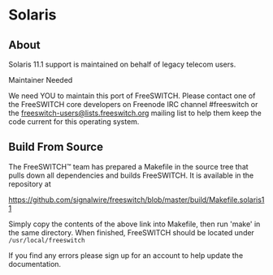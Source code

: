 
# Solaris 

 

## About

Solaris 11.1 support is maintained on behalf of legacy telecom users.

  
Maintainer Needed

We need YOU to maintain this port of FreeSWITCH. Please contact one of the FreeSWITCH core developers on Freenode IRC channel #freeswitch or the [freeswitch-users@lists.freeswitch.org](mailto:freeswitch-users@lists.freeswitch.org) mailing list to help them keep the code current for this operating system.

  
## Build From Source

The FreeSWITCH™ team has prepared a Makefile in the source tree that pulls down all dependencies and builds FreeSWITCH. It is available in the repository at

<https://github.com/signalwire/freeswitch/blob/master/build/Makefile.solaris11>

Simply copy the contents of the above link into Makefile, then run 'make' in the same directory. When finished, FreeSWITCH should be located under `/usr/local/freeswitch`

If you find any errors please sign up for an account to help update the documentation.

  

